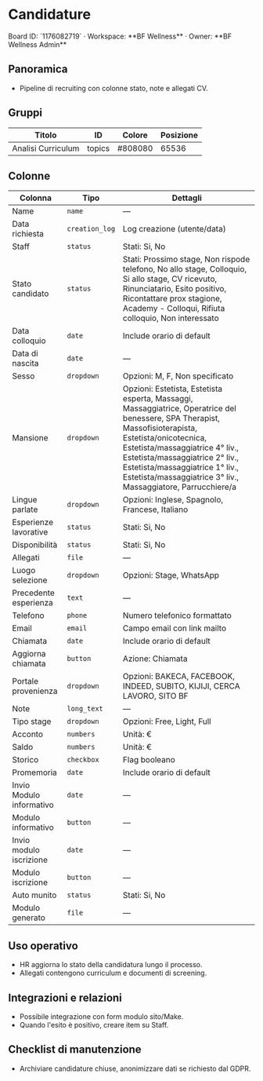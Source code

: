 # Candidature

<Callout type="info">
Board ID: `1176082719` · Workspace: **BF Wellness** · Owner: **BF Wellness Admin**
</Callout>

## Panoramica

- Pipeline di recruiting con colonne stato, note e allegati CV.

## Gruppi

| Titolo | ID | Colore | Posizione |
| --- | --- | --- | --- |
| Analisi Curriculum | topics | #808080 | 65536 |

## Colonne

| Colonna | Tipo | Dettagli |
| --- | --- | --- |
| Name | `name` | — |
| Data richiesta | `creation_log` | Log creazione (utente/data) |
| Staff | `status` | Stati: Si, No |
| Stato candidato | `status` | Stati: Prossimo stage, Non rispode telefono, No allo stage, Colloquio, Si allo stage, CV ricevuto, Rinunciatario, Esito positivo, Ricontattare prox stagione, Academy - Colloqui, Rifiuta colloquio, Non interessato |
| Data colloquio | `date` | Include orario di default |
| Data di nascita | `date` | — |
| Sesso | `dropdown` | Opzioni: M, F, Non specificato |
| Mansione | `dropdown` | Opzioni: Estetista, Estetista esperta, Massaggi, Massaggiatrice, Operatrice del benessere, SPA Therapist, Massofisioterapista, Estetista/onicotecnica, Estetista/massaggiatrice 4° liv., Estetista/massaggiatrice 2° liv., Estetista/massaggiatrice 1° liv., Estetista/massaggiatrice 3° liv., Massaggiatore, Parrucchiere/a |
| Lingue parlate | `dropdown` | Opzioni: Inglese, Spagnolo, Francese, Italiano |
| Esperienze lavorative | `status` | Stati: Si, No |
| Disponibilità | `status` | Stati: Si, No |
| Allegati | `file` | — |
| Luogo selezione | `dropdown` | Opzioni: Stage, WhatsApp |
| Precedente esperienza | `text` | — |
| Telefono | `phone` | Numero telefonico formattato |
| Email | `email` | Campo email con link mailto |
| Chiamata | `date` | Include orario di default |
| Aggiorna chiamata | `button` | Azione: Chiamata |
| Portale provenienza | `dropdown` | Opzioni: BAKECA, FACEBOOK, INDEED, SUBITO, KIJIJI, CERCA LAVORO, SITO BF |
| Note | `long_text` | — |
| Tipo stage | `dropdown` | Opzioni: Free, Light, Full |
| Acconto | `numbers` | Unità: € |
| Saldo | `numbers` | Unità: € |
| Storico | `checkbox` | Flag booleano |
| Promemoria | `date` | Include orario di default |
| Invio Modulo informativo | `date` | — |
| Modulo informativo | `button` | — |
| Invio modulo iscrizione | `date` | — |
| Modulo iscrizione | `button` | — |
| Auto munito | `status` | Stati: Si, No |
| Modulo generato | `file` | — |

## Uso operativo

- HR aggiorna lo stato della candidatura lungo il processo.
- Allegati contengono curriculum e documenti di screening.

## Integrazioni e relazioni

- Possibile integrazione con form modulo sito/Make.
- Quando l'esito è positivo, creare item su Staff.

## Checklist di manutenzione

- Archiviare candidature chiuse, anonimizzare dati se richiesto dal GDPR.
